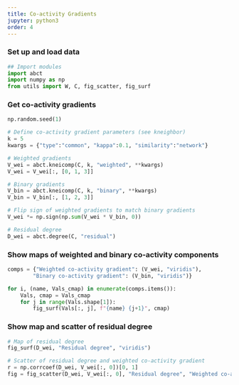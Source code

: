```yaml
---
title: Co-activity Gradients
jupyter: python3
order: 4
---
```


### Set up and load data

```python

## Import modules
import abct
import numpy as np
from utils import W, C, fig_scatter, fig_surf

```

### Get co-activity gradients

```python

np.random.seed(1)

# Define co-activity gradient parameters (see kneighbor)
k = 5
kwargs = {"type":"common", "kappa":0.1, "similarity":"network"}

# Weighted gradients
V_wei = abct.kneicomp(C, k, "weighted", **kwargs)
V_wei = V_wei[:, [0, 1, 3]]

# Binary gradients
V_bin = abct.kneicomp(C, k, "binary", **kwargs)
V_bin = V_bin[:, [1, 2, 3]]

# Flip sign of weighted gradients to match binary gradients
V_wei *= np.sign(np.sum(V_wei * V_bin, 0))

# Residual degree
D_wei = abct.degree(C, "residual")

```

### Show maps of weighted and binary co-activity components

```python

comps = {"Weighted co-activity gradient": (V_wei, "viridis"),
        "Binary co-activity gradient": (V_bin, "viridis")}

for i, (name, Vals_cmap) in enumerate(comps.items()):
    Vals, cmap = Vals_cmap
    for j in range(Vals.shape[1]):
        fig_surf(Vals[:, j], f"{name} {j+1}", cmap)

```

### Show map and scatter of residual degree

```python

# Map of residual degree
fig_surf(D_wei, "Residual degree", "viridis")

# Scatter of residual degree and weighted co-activity gradient
r = np.corrcoef(D_wei, V_wei[:, 0])[0, 1]
fig = fig_scatter(D_wei, V_wei[:, 0], "Residual degree", "Weighted co-activity gradient", f"r = {r:.3f}").show()

```
